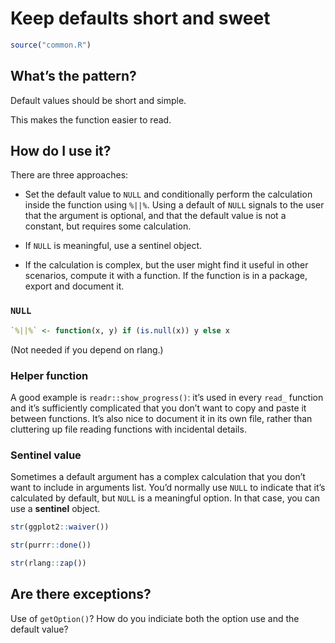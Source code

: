 # Keep defaults short and sweet {#args-magical-short}

```r
source("common.R")
```

## What's the pattern?

Default values should be short and simple.

This makes the function easier to read.

## How do I use it?

There are three approaches:

* Set the default value to `NULL` and conditionally perform the calculation 
  inside the function using `%||%`. Using a default of `NULL` signals to the
  user that the argument is optional, and that the default value is not a 
  constant, but requires some calculation.

* If `NULL` is meaningful, use a sentinel object.

* If the calculation is complex, but the user might find it useful in other 
  scenarios, compute it with a function. If the function is in a package,
  export and document it.

### `NULL`

```r
`%||%` <- function(x, y) if (is.null(x)) y else x
```

(Not needed if you depend on rlang.)

### Helper function

A good example is `readr::show_progress()`: it's used in every `read_` function and it's sufficiently complicated that you don't want to copy and paste it between functions. It's also nice to document it in its own file, rather than cluttering up file reading functions with incidental details.

### Sentinel value

Sometimes a default argument has a complex calculation that you don't want to include in arguments list. You'd normally use `NULL` to indicate that it's calculated by default, but `NULL` is a meaningful option. In that case, you can use a __sentinel__ object.

```r
str(ggplot2::waiver())

str(purrr::done())

str(rlang::zap())
```

## Are there exceptions?

Use of `getOption()`? How do you indiciate both the option use and the default value?
